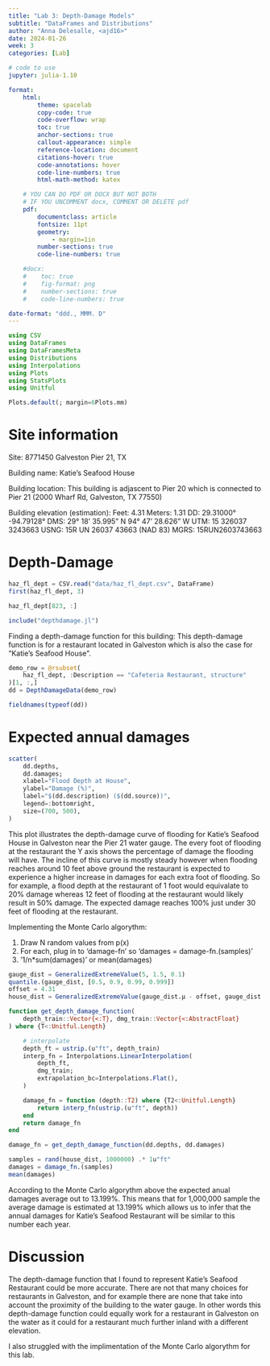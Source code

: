 ```yaml
---
title: "Lab 3: Depth-Damage Models"
subtitle: "DataFrames and Distributions"
author: "Anna Delesalle, <ajd16>"
date: 2024-01-26
week: 3
categories: [Lab]

# code to use
jupyter: julia-1.10

format: 
    html:
        theme: spacelab
        copy-code: true
        code-overflow: wrap
        toc: true
        anchor-sections: true
        callout-appearance: simple
        reference-location: document
        citations-hover: true
        code-annotations: hover
        code-line-numbers: true
        html-math-method: katex

    # YOU CAN DO PDF OR DOCX BUT NOT BOTH
    # IF YOU UNCOMMENT docx, COMMENT OR DELETE pdf
    pdf:
        documentclass: article
        fontsize: 11pt
        geometry:
            - margin=1in  
        number-sections: true
        code-line-numbers: true

    #docx: 
    #    toc: true
    #    fig-format: png
    #    number-sections: true
    #    code-line-numbers: true

date-format: "ddd., MMM. D"
---
```



```julia
using CSV
using DataFrames
using DataFramesMeta
using Distributions
using Interpolations
using Plots
using StatsPlots
using Unitful

Plots.default(; margin=6Plots.mm)
```

# Site information
Site: 8771450 Galveston Pier 21, TX

Building name: Katie's Seafood House

Building location: This building is adjascent to Pier 20 which is connected to Pier 21 (2000 Wharf Rd, Galveston, TX 77550)

Building elevation (estimation): 
Feet: 4.31
Meters: 1.31
DD: 29.31000° -94.79128°
DMS: 29° 18' 35.995" N     94° 47' 28.626" W
UTM: 15 326037 3243663
USNG: 15R UN 26037 43663 (NAD 83)
MGRS: 15RUN2603743663

# Depth-Damage
```julia
haz_fl_dept = CSV.read("data/haz_fl_dept.csv", DataFrame)
first(haz_fl_dept, 3)
```

```julia
haz_fl_dept[823, :]
```

```julia
include("depthdamage.jl")
```


Finding a depth-damage function for this building:
This depth-damage function is for a restaurant located in Galveston which is also the case for "Katie's Seafood House".

```julia
demo_row = @rsubset(
    haz_fl_dept, :Description == "Cafeteria Restaurant, structure"
)[1, :,]
dd = DepthDamageData(demo_row)
```

```julia
fieldnames(typeof(dd))
```

# Expected annual damages
```julia
scatter(
    dd.depths,
    dd.damages;
    xlabel="Flood Depth at House",
    ylabel="Damage (%)",
    label="$(dd.description) ($(dd.source))",
    legend=:bottomright,
    size=(700, 500),
)
```

This plot illustrates the depth-damage curve of flooding for Katie's Seafood House in Galveston near the Pier 21 water gauge. The every foot of flooding at the restaurant the Y axis shows the percentage of damage the flooding will have. The incline of this curve is mostly steady however when flooding reaches around 10 feet above ground the restaurant is expected to experience a higher increase in damages for each extra foot of flooding. So for example, a flood depth at the restaurant of 1 foot would equivalate to 20% damage whereas 12 feet of flooding at the restaurant would likely result in 50% damage. The expected damage reaches 100% just under 30 feet of flooding at the restaurant. 

Implementing the Monte Carlo algorythm:

1. Draw N random values from p(x)
2. For each, plug in to 'damage-fn' so 'damages = damage-fn.(samples)'
3. '1/n*sum(damages)' or mean(damages)
```julia
gauge_dist = GeneralizedExtremeValue(5, 1.5, 0.1)
quantile.(gauge_dist, [0.5, 0.9, 0.99, 0.999])
offset = 4.31 
house_dist = GeneralizedExtremeValue(gauge_dist.μ - offset, gauge_dist.σ, gauge_dist.ξ)
```

```julia
function get_depth_damage_function(
    depth_train::Vector{<:T}, dmg_train::Vector{<:AbstractFloat}
) where {T<:Unitful.Length}

    # interpolate
    depth_ft = ustrip.(u"ft", depth_train)
    interp_fn = Interpolations.LinearInterpolation(
        depth_ft,
        dmg_train;
        extrapolation_bc=Interpolations.Flat(),
    )

    damage_fn = function (depth::T2) where {T2<:Unitful.Length}
        return interp_fn(ustrip.(u"ft", depth))
    end
    return damage_fn 
end
```

```julia
damage_fn = get_depth_damage_function(dd.depths, dd.damages)
```

```julia
samples = rand(house_dist, 1000000) .* 1u"ft"
damages = damage_fn.(samples)
mean(damages)
```


According to the Monte Carlo algorythm above the expected anual damages average out to 13.199%. This means that for 1,000,000 sample the average damage is estimated at 13.199% which allows us to infer that the annual damages for Katie's Seafood Restaurant will be similar to this number each year.

# Discussion

The depth-damage function that I found to represent Katie's Seafood Restaurant could be more accurate. There are not that many choices for restaurants in Galveston, and for example there are none that take into account the proximity of the building to the water gauge. In other words this depth-damage function could equally work for a restaurant in Galveston on the water as it could for a restaurant much further inland with a different elevation. 

I also struggled with the implimentation of the Monte Carlo algorythm for this lab.